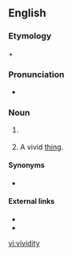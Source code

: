 ==English==

===Etymology===
{{m|en|vivid}} + {{m|en|-ity}}

===Pronunciation===
* {{a|UK}} {{IPA|/vɪˈvɪdɪti/|lang=en}}

===Noun===
{{en-noun|~|vividities}}

# {{label|en|uncountable|rare}} {{synonym of|vividness|lang=en}}
# {{label|en|countable}} A vivid [[thing]].

====Synonyms====
* {{sense|quality}} {{l|en|vividness}} {{qualifier|uncountable}}

====External links====
* {{R:Webster 1913}}
* {{R:Century 1911}}

[[vi:vividity]]